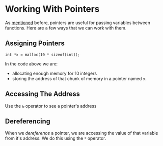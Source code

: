 <Tag tag="Programming"/>

# Working With Pointers

<TimeStamp updated="February 27, 2022, 9:20  PM ET"/>

As [mentioned](/what-are-pointers) before, pointers
are useful for passing variables between functions.
Here are a few ways that we can work with them.

## Assigning Pointers
```
int *x = malloc(10 * sizeof(int));
```

In the code above we are:
* allocating enough memory for 10 integers
* storing the address of that chunk of memory in a
pointer named `x`.

## Accessing The Address
Use the `&` operator to see a pointer's address

## Dereferencing
When we _dereference_ a pointer, we are accessing
the value of that variable from it's address. We do 
this using the `*` operator.